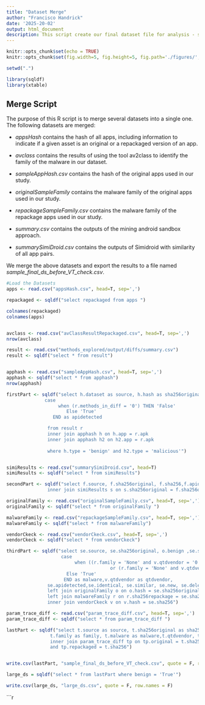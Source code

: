 ```yaml
---
title: "Dataset Merge"
author: "Francisco Handrick"
date: '2025-20-02'
output: html_document
description: This script create our final dataset file for analysis - sample_final_ds_before_VT_check.csv
---
```


```r
knitr::opts_chunk$set(echo = TRUE)
knitr::opts_chunk$set(fig.width=5, fig.height=5, fig.path='./figures/', dev=c('png', 'pdf'))

setwd(".")

library(sqldf)
library(xtable)
```

## Merge Script


The purpose of this R script is to merge several datasets into a single one. 
The following datasets are merged:

   * *appsHash* contains the hash of all apps, including information to indicate 
   if a given asset is an original or a repackaged version of an app. 
   
   * *avclass* contains the results of using the tool av2class to identify 
   the family of the malware in our dataset. 
   
   * *sampleAppHash.csv* contains the hash of the original apps used in our study. 
   
   * *originalSampleFamily* contains the malware family of the original apps used in our study. 
   
   * *repackageSampleFamily.csv* contains the malware family of the repackage apps used in our study. 
   
   * *summary.csv* contains the outputs of the mining android sandbox approach.
   
   * *summarySimiDroid.csv* contains the outputs of Simidroid with similarity of all app pairs.
   
We merge the above datasets and export the results to a file named *sample_final_ds_before_VT_check.csv*.   

```r

#Load the Datasets
apps <- read.csv("appsHash.csv", head=T, sep=',')

repackaged <- sqldf("select repackaged from apps ")

colnames(repackaged)
colnames(apps)


avclass <- read.csv("avClassResultRepackaged.csv", head=T, sep=',')
nrow(avclass)

result <- read.csv("methods_explored/output/diffs/summary.csv")
result <- sqldf("select * from result")


apphash <- read.csv("sampleAppHash.csv", head=T, sep=',')
apphash <- sqldf("select * from apphash")
nrow(apphash)

firstPart <- sqldf("select h.dataset as source, h.hash as sha256original, h2.hash as sha256,
              case
	               when (r.methods_in_diff = '0') THEN 'False'
	                  Else 'True' 
	             END as apidetected

               from result r 
               inner join apphash h on h.app = r.apk
               inner join apphash h2 on h2.app = r.apk
               
               where h.type = 'benign' and h2.type = 'malicious'")


simiResults <- read.csv("summarySimiDroid.csv", head=T)
simiResults <- sqldf("select * from simiResults")

secondPart <- sqldf("select f.source, f.sha256original, f.sha256,f.apidetected,s.identical, s.similar, s.new, s.deleted, s.similarity from firstPart f 
               inner join simiResults s on s.sha256original = f.sha256original and s.sha256 = f.sha256")

originalFamily <- read.csv("originalSampleFamily.csv", head=T, sep=',')
originalFamily <- sqldf("select * from originalFamily ")

malwareFamily <- read.csv("repackageSampleFamily.csv", head=T, sep=',')
malwareFamily <- sqldf("select * from malwareFamily")

vendorCkeck <- read.csv("vendorCkeck.csv", head=T, sep=',')
vendorCkeck <- sqldf("select * from vendorCkeck")

thirdPart <- sqldf("select se.source, se.sha256original, o.benign ,se.sha256, r.family, 
                    case
	                     when ((r.family = 'None' and v.qtdvendor = '0') 
	                                  or (r.family = 'None' and v.qtdvendor = '1'))THEN 'False'
	                  Else 'True'
                     END as malware,v.qtdvendor as qtdvendor,
               se.apidetected,se.identical, se.similar, se.new, se.deleted, se.similarity from secondPart se 
               left join originalFamily o on o.hash = se.sha256original
               left join malwareFamily r on r.sha256repackage = se.sha256
               inner join vendorCkeck v on v.hash = se.sha256")

param_trace_diff <- read.csv("param_trace_diff.csv", head=T, sep=',')
param_trace_diff <- sqldf("select * from param_trace_diff ")

lastPart <- sqldf("select t.source as source, t.sha256original as sha256original, t.benign as benign, t.sha256 as sha256, 
                t.family as family, t.malware as malware,t.qtdvendor, t.apidetected as apidetected,tp.param_methods_in_diff as paramdetected, tp.trace_in_diff as tracedetected,                  t.identical as identical, t.similar as similar, t.new as new, t.deleted as deleted, t.similarity as similarity from thirdPart t 
                inner join param_trace_diff tp on tp.original = t.sha256original
                and tp.repackaged = t.sha256")


write.csv(lastPart, "sample_final_ds_before_VT_check.csv", quote = F, row.names = F)

large_ds = sqldf("select * from lastPart where benign = 'True'")

write.csv(large_ds, "large_ds.csv", quote = F, row.names = F)

```

```r






